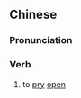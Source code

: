 {{also|撬开}}
==Chinese==
{{zh-forms|s=撬开}}

===Pronunciation===
{{zh-pron
|m=qiàokāi
|c=giu6 hoi1
|cat=v
}}

===Verb===
{{zh-verb}}

# to [[pry]] [[open]]